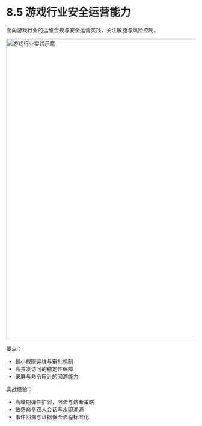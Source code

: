 # 8.5 游戏行业安全运营能力

面向游戏行业的运维合规与安全运营实践，关注敏捷与风险控制。

<img src="/whitepaper/image029.png" alt="游戏行业实践示意" width="800" />

要点：
- 最小权限运维与审批机制
- 高并发访问的稳定性保障
- 录屏与命令审计的回溯能力

实战经验：
- 高峰期弹性扩容，限流与熔断策略
- 敏感命令双人会话与水印溯源
- 事件回溯与证据保全流程标准化

